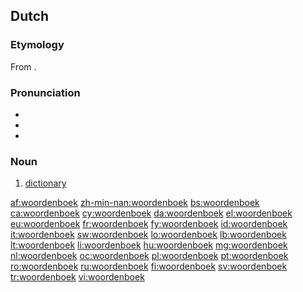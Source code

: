 ==Dutch==
{{wikipedia|lang=nl}}
===Etymology===
From {{compound|woord|boek|lang=nl}}.

===Pronunciation===
* {{audio|Nl-woordenboek.ogg|audio}}
* {{IPA|/ˈwoːrdə(n)buk/|[ˈwʊːrdə(m)buk]|lang=nl}}
* {{hyphenation|woor|den|boek}}

===Noun===
{{nl-noun|n|woordenboeken|woordenboekje}}

# [[dictionary]]

[[af:woordenboek]]
[[zh-min-nan:woordenboek]]
[[bs:woordenboek]]
[[ca:woordenboek]]
[[cy:woordenboek]]
[[da:woordenboek]]
[[el:woordenboek]]
[[eu:woordenboek]]
[[fr:woordenboek]]
[[fy:woordenboek]]
[[id:woordenboek]]
[[it:woordenboek]]
[[sw:woordenboek]]
[[lo:woordenboek]]
[[lb:woordenboek]]
[[lt:woordenboek]]
[[li:woordenboek]]
[[hu:woordenboek]]
[[mg:woordenboek]]
[[nl:woordenboek]]
[[oc:woordenboek]]
[[pl:woordenboek]]
[[pt:woordenboek]]
[[ro:woordenboek]]
[[ru:woordenboek]]
[[fi:woordenboek]]
[[sv:woordenboek]]
[[tr:woordenboek]]
[[vi:woordenboek]]